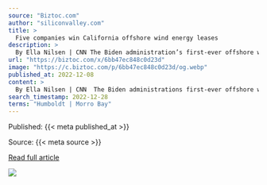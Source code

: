 ```yaml
---
source: "Biztoc.com"
author: "siliconvalley.com"
title: >
  Five companies win California offshore wind energy leases
description: >
  By Ella Nilsen | CNN The Biden administration’s first-ever offshore wind energy lease sale for federal waters off the West Coast generated more than $750 million, as energy companies competed for five areas that could eventually be home to massive floating wi…
url: "https://biztoc.com/x/6bb47ec848c0d23d"
image: "https://c.biztoc.com/p/6bb47ec848c0d23d/og.webp"
published_at: 2022-12-08
content: >
  By Ella Nilsen | CNN  The Biden administrations first-ever offshore wind energy lease sale for federal waters off the West Coast generated more than $750 million, as energy companies competed for fiv… [+1023 chars]
search_timestamp: 2022-12-28
terms: "Humboldt | Morro Bay"
---
```



Published: {{< meta published_at >}}


Source: {{< meta source >}}


[Read full article]({{< meta url >}})



![](`r rmarkdown::metadata$image[1]`)
